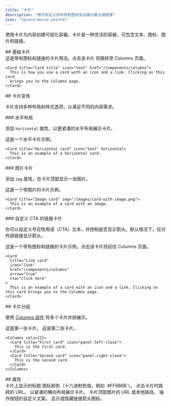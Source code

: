 ```yaml
---
title: "卡片"
description: "用可自定义的布局和图标突出展示要点或链接"
icon: "square-mouse-pointer"
---
```



使用卡片为内容创建可视化容器。卡片是一种灵活的容器，可包含文本、图标、图片和链接。

<div id="basic-card">
  ## 基础卡片
</div>

<Card title="Card title" icon="text" href="/zh/components/columns">
  这是带有图标和链接的卡片用法。点击该卡片
  将跳转至 Columns 页面。
</Card>

```mdx Card example
<Card title="Card title" icon="text" href="/components/columns">
  This is how you use a card with an icon and a link. Clicking on this card
  brings you to the Columns page.
</Card>
```

<div id="card-variations">
  ## 卡片变体
</div>

卡片支持多种布局和样式选项，以满足不同的内容需求。

<div id="horizontal-layout">
  ### 水平布局
</div>

添加 `horizontal` 属性，以更紧凑的水平布局展示卡片。

<Card title="Horizontal card" icon="text" horizontal>
  这是一个水平卡片示例。
</Card>

```mdx Horizontal card example
<Card title="Horizontal card" icon="text" horizontal>
  This is an example of a horizontal card.
</Card>
```

<div id="image-cards">
  ### 图片卡片
</div>

添加 `img` 属性，在卡片顶部显示一张图片。

<Card title="Image card" img="https://mintlify-assets.b-cdn.net/yosemite.jpg">
  这是一个带图片的卡片示例。
</Card>

```mdx Image card example
<Card title="Image card" img="/images/card-with-image.png">
  This is an example of a card with an image.
</Card>
```

<div id="link-cards-with-custom-ctas">
  ### 自定义 CTA 的链接卡片
</div>

你可以自定义号召性用语（CTA）文本，并控制是否显示箭头。默认情况下，仅对外部链接显示箭头。

<Card title="Link card" icon="link" href="/zh/components/columns" arrow="true" cta="Click here">
  这是一个带有图标和链接的卡片示例。点击该卡片将前往 Columns 页面。
</Card>

```mdx Link card example
<Card
  title="Link card"
  icon="link"
  href="/components/columns"
  arrow="true"
  cta="Click here"
>
  This is an example of a card with an icon and a link. Clicking on this card brings you to the Columns page.
</Card>
```

<div id="grouping-cards">
  ## 卡片分组
</div>

使用 [Columns 组件](/zh/components/columns) 将多个卡片并排展示。

<Columns cols={2}>
  <Card title="First card" icon="panel-left-close">
    这是第一张卡片。
  </Card>

  <Card title="Second card" icon="panel-right-close">
    这是第二张卡片。
  </Card>
</Columns>

```mdx Columns example
<Columns cols={2}>
  <Card title="First card" icon="panel-left-close">
    This is the first card.
  </Card>
  <Card title="Second card" icon="panel-right-close">
    This is the second card.
  </Card>
</Columns>
```

<div id="properties">
  ## 属性
</div>

<ResponseField name="title" type="string" required>
  卡片上显示的标题
</ResponseField>

<IconsOptional />

<ResponseField name="color" type="string">
  图标颜色（十六进制色值，例如 `#FF6B6B`）。
</ResponseField>

<ResponseField name="href" type="string">
  点击卡片时跳转的 URL。
</ResponseField>

<ResponseField name="horizontal" type="boolean">
  以紧凑的横向布局展示卡片。
</ResponseField>

<ResponseField name="img" type="string">
  卡片顶部图片的 URL 或本地路径。
</ResponseField>

<ResponseField name="cta" type="string">
  操作按钮的自定义文案。
</ResponseField>

<ResponseField name="arrow" type="boolean">
  显示或隐藏链接箭头图标。
</ResponseField>
